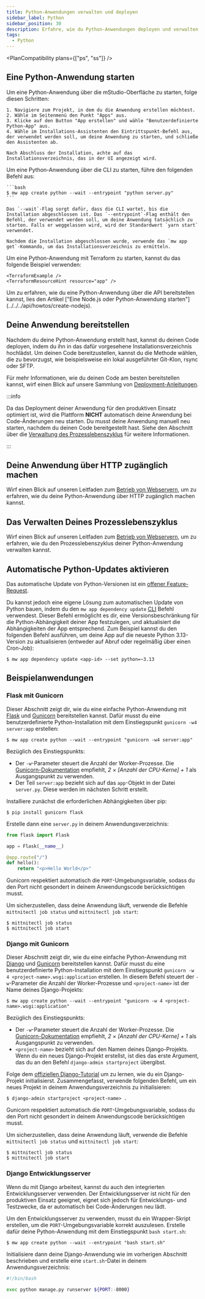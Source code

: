 ```yaml
---
title: Python-Anwendungen verwalten und deployen
sidebar_label: Python
sidebar_position: 30
description: Erfahre, wie du Python-Anwendungen deployen und verwalten kannst.
tags:
  - Python
---
```



<PlanCompatibility plans={["ps", "ss"]} />

## Eine Python-Anwendung starten

<Tabs groupId="access-mode">
  <TabItem value="gui" label="mStudio UI">
    Um eine Python-Anwendung über die mStudio-Oberfläche zu starten, folge diesen Schritten:

    1. Navigiere zum Projekt, in dem du die Anwendung erstellen möchtest.
    2. Wähle im Seitenmenü den Punkt "Apps" aus.
    3. Klicke auf den Button "App erstellen" und wähle "Benutzerdefinierte Python-App" aus.
    4. Wähle im Installations-Assistenten den Eintrittspunkt-Befehl aus, der verwendet werden soll, um deine Anwendung zu starten, und schließe den Assistenten ab.

    Nach Abschluss der Installation, achte auf das Installationsverzeichnis, das in der UI angezeigt wird.

  </TabItem>
  <TabItem value="cli" label="CLI">
    Um eine Python-Anwendung über die CLI zu starten, führe den folgenden Befehl aus:

    ```bash
    $ mw app create python --wait --entrypoint "python server.py"
    ```

    Das `--wait`-Flag sorgt dafür, dass die CLI wartet, bis die Installation abgeschlossen ist. Das `--entrypoint`-Flag enthält den Befehl, der verwendet werden soll, um deine Anwendung tatsächlich zu starten. Falls er weggelassen wird, wird der Standardwert `yarn start` verwendet.

    Nachdem die Installation abgeschlossen wurde, verwende das `mw app get`-Kommando, um das Installationsverzeichnis zu ermitteln.

  </TabItem>
  <TabItem value="terraform" label="Terraform">
    Um eine Python-Anwendung mit Terraform zu starten, kannst du das folgende Beispiel verwenden:

    <TerraformExample />
    <TerraformResourceHint resource="app" />

  </TabItem>
  <TabItem value="api" label="API">
    Um zu erfahren, wie du eine Python-Anwendung über die API bereitstellen kannst, lies den Artikel ["Eine Node.js oder Python-Anwendung starten"](../../../api/howtos/create-nodejs).
  </TabItem>
</Tabs>

## Deine Anwendung bereitstellen

Nachdem du deine Python-Anwendung erstellt hast, kannst du deinen Code deployen, indem du ihn in das dafür vorgesehene Installationsverzeichnis hochlädst. Um deinen Code bereitzustellen, kannst du die Methode wählen, die zu bevorzugst, wie beispielsweise ein lokal ausgeführter Git-Klon, rsync oder SFTP.

Für mehr Informationen, wie du deinen Code am besten bereitstellen kannst, wirf einen Blick auf unsere Sammlung von [Deployment-Anleitungen](/docs/v2/category/deployment-guides).

:::info

Da das Deployment deiner Anwendung für den produktiven Einsatz optimiert ist, wird die Plattform **NICHT** automatisch deine Anwendung bei Code-Änderungen neu starten. Du musst deine Anwendung manuell neu starten, nachdem du deinen Code bereitgestellt hast. Siehe den Abschnitt über die [Verwaltung des Prozesslebenszyklus](#verwaltung-des-prozesslebenszyklus) für weitere Informationen.

:::

## Deine Anwendung über HTTP zugänglich machen

Wirf einen Blick auf unseren Leitfaden zum [Betrieb von Webservern](../webservers#deine-anwendung-über-http-zugänglich-machen), um zu erfahren, wie du deine Python-Anwendung über HTTP zugänglich machen kannst.

## Das Verwalten Deines Prozesslebenszyklus

Wirf einen Blick auf unseren Leitfaden zum [Betrieb von Webservern](../webservers#das-verwalten-deines-prozesslebenszyklus), um zu erfahren, wie du den Prozesslebenszyklus deiner Python-Anwendung verwalten kannst.

## Automatische Python-Updates aktivieren

Das automatische Update von Python-Versionen ist ein [offener Feature-Request](https://github.com/mittwald/feature-requests/issues/70).

Du kannst jedoch eine eigene Lösung zum automatischen Update von Python bauen, indem du den `mw app dependency update` [CLI](/cli) Befehl verwendest. Dieser Befehl ermöglicht es dir, eine Versionsbeschränkung für die Python-Abhängigkeit deiner App festzulegen, und aktualisiert die Abhängigkeiten der App entsprechend. Zum Beispiel kannst du den folgenden Befehl ausführen, um deine App auf die neueste Python 3.13-Version zu aktualisieren (entweder auf Abruf oder regelmäßig über einen Cron-Job):

```shell-session
$ mw app dependency update <app-id> --set python=~3.13
```

## Beispielanwendungen

### Flask mit Gunicorn

Dieser Abschnitt zeigt dir, wie du eine einfache Python-Anwendung mit [Flask](https://flask.palletsprojects.com/en/3.0.x/) und [Gunicorn](https://gunicorn.org/) bereitstellen kannst. Dafür musst du eine benutzerdefinierte Python-Installation mit dem Einstiegspunkt `gunicorn -w4 server:app` erstellen:

```shellsession title="Local shell session"
$ mw app create python --wait --entrypoint "gunicorn -w4 server:app"
```

Bezüglich des Einstiegspunkts:

- Der `-w`-Parameter steuert die Anzahl der Worker-Prozesse. Die [Gunicorn-Dokumentation](https://docs.gunicorn.org/en/stable/design.html#how-many-workers) empfiehlt, _2 × [Anzahl der CPU-Kerne] + 1_ als Ausgangspunkt zu verwenden.
- Der Teil `server:app` bezieht sich auf das `app`-Objekt in der Datei `server.py`. Diese werden im nächsten Schritt erstellt.

Installiere zunächst die erforderlichen Abhängigkeiten über pip:

```shellsession title="SSH shell session"
$ pip install gunicorn flask
```

Erstelle dann eine `server.py` in deinem Anwendungsverzeichnis:

```python title="server.py"
from flask import Flask

app = Flask(__name__)

@app.route("/")
def hello():
    return "<p>Hello World</p>"
```

Gunicorn respektiert automatisch die `PORT`-Umgebungsvariable, sodass du den Port nicht gesondert in deinem Anwendungscode berücksichtigen musst.

Um sicherzustellen, dass deine Anwendung läuft, verwende die Befehle `mittnitectl job status` und `mittnitectl job start`:

```shellsession title="SSH shell session"
$ mittnitectl job status
$ mittnitectl job start
```

### Django mit Gunicorn

Dieser Abschnitt zeigt dir, wie du eine einfache Python-Anwendung mit [Django](https://www.djangoproject.com/) und [Gunicorn](https://gunicorn.org/) bereitstellen kannst. Dafür musst du eine benutzerdefinierte Python-Installation mit dem Einstiegspunkt `gunicorn -w 4 <project-name>.wsgi:application` erstellen. In diesem Befehl steuert der `-w`-Parameter die Anzahl der Worker-Prozesse und `<project-name>` ist der Name deines Django-Projekts:

```shellsession title="Local shell session"
$ mw app create python --wait --entrypoint "gunicorn -w 4 <project-name>.wsgi:application"
```

Bezüglich des Einstiegspunkts:

- Der `-w`-Parameter steuert die Anzahl der Worker-Prozesse. Die [Gunicorn-Dokumentation](https://docs.gunicorn.org/en/stable/design.html#how-many-workers) empfiehlt, _2 × [Anzahl der CPU-Kerne] + 1_ als Ausgangspunkt zu verwenden.
- `<project-name>` bezieht sich auf den Namen deines Django-Projekts. Wenn du ein neues Django-Projekt erstellst, ist dies das erste Argument, das du an den Befehl `django-admin startproject` übergibst.

Folge dem [offiziellen Django-Tutorial](https://docs.djangoproject.com/en/5.0/intro/tutorial01/) um zu lernen, wie du ein Django-Projekt initialisierst. Zusammengefasst, verwende folgenden Befehl, um ein neues Projekt in deinem Anwendungsverzeichnis zu initialisieren:

```shellsession title="SSH shell session"
$ django-admin startproject <project-name> .
```

Gunicorn respektiert automatisch die `PORT`-Umgebungsvariable, sodass du den Port nicht gesondert in deinem Anwendungscode berücksichtigen musst.

Um sicherzustellen, dass deine Anwendung läuft, verwende die Befehle `mittnitectl job status` und `mittnitectl job start`:

```shellsession title="SSH shell session"
$ mittnitectl job status
$ mittnitectl job start
```

### Django Entwicklungsserver

Wenn du mit Django arbeitest, kannst du auch den integrierten Entwicklungsserver verwenden. Der Entwicklungsserver ist nicht für den produktiven Einsatz geeignet, eignet sich jedoch für Entwicklungs- und Testzwecke, da er automatisch bei Code-Änderungen neu lädt.

Um den Entwicklungsserver zu verwenden, musst du ein Wrapper-Skript erstellen, um die `PORT`-Umgebungsvariable korrekt auszulesen. Erstelle dafür deine Python-Anwendung mit dem Einstiegspunkt `bash start.sh`:

```shellsession title="Local shell session"
$ mw app create python --wait --entrypoint "bash start.sh"
```

Initialisiere dann deine Django-Anwendung wie im vorherigen Abschnitt beschrieben und erstelle eine `start.sh`-Datei in deinem Anwendungsverzeichnis:

```bash title="start.sh"
#!/bin/bash

exec python manage.py runserver ${PORT:-8000}
```
